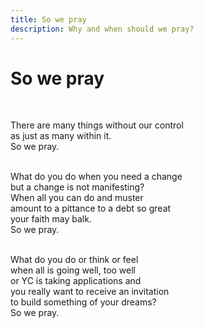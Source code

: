 ```yaml
---
title: So we pray
description: Why and when should we pray?
---
```


# So we pray
<br/>

There are many things without our control<br/>
as just as many within it. <br/>
So we pray. <br/><br/>

What do you do when you need a change<br/>
but a change is not manifesting?<br/>
When all you can do and muster<br/>
amount to a pittance to a debt so great<br/>
your faith may balk.<br/>
So we pray.<br/><br/>

What do you do or think or feel <br/>
when all is going well, too well <br/>
or YC is taking applications and <br/>
you really want to receive an invitation<br/>
to build something of your dreams?<br/>
So we pray.<br/>